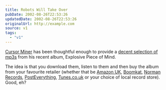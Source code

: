 ```yaml
---
title: Robots Will Take Over
pubDate: 2002-08-26T22:53:26
updatedDate: 2002-08-26T22:53:26
originalUrl: http://example.com
source: v1
tags:
  - "v1"
---
```


[Cursor Miner][1] has been thoughtful enough to provide a [decent selection of mp3s][2] from his recent album, Explosive Piece of Mind.

The idea is that you download them, listen to them and then buy the album from your favourite retailer (whether that be [Amazon UK][3], [Boomkat][4], [Norman Records][5], [PostEverything][6], [Tunes.co.uk][7] or your choice of local record store). Good, eh?

[1]: http://www.cursorminer.com/
[2]: http://cursorminer.com/cmmetaldiscog.htm "MP3s from Cursor Miner's Explosive Piece of Mind and other Cursor Miner releases"
[3]: http://www.amazon.co.uk/exec/obidos/ASIN/B000067UDD/ohsky "Amazon.co.uk: Cursor Miner - Explosive Piece of Mind"
[4]: http://www.boomkat.com/item.cfm?merchID=8085 "Boomkat: Cursor Miner - Explosive Piece of Mind"
[5]: http://www.normanrecords.com/search.php?format=&restrict=&searchterm=explosive+piece+of+mind "Norman Records: Cursor Miner - Explosive Piece of Mind"
[6]: http://www.posteverything.com/artists/release.php?id=2316 "PostEverything: Cursor Miner - Explosive Piece of Mind"
[7]: http://www.tunes.co.uk/tunes/featured/6196.html "Tunes.co.uk: Cursor Miner - Explosive Piece of Mind"
